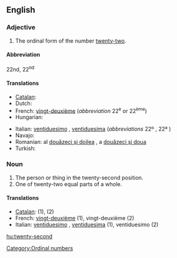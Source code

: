 ==English==

===Adjective===
{{en-adj|-}}

# The ordinal form of the number [[twenty-two]].

====Abbreviation====
22nd, 22<sup>nd</sup>

====Translations====
{{trans-top|the ordinal form of the number twenty-two}}
* [[Catalan]]: {{t+|ca|vint-i-dosè|m}}
* Dutch: {{t+|nl|tweeëntwintigde}}
* French: [[vingt-deuxième]] (''abbreviation'' 22<sup>e</sup> or 22<sup>ème</sup>)
* Hungarian: {{t+|hu|huszonkettedik}}
{{trans-mid}}
* Italian: [[ventiduesimo]] {{m}}, [[ventiduesima]]  {{f}} (''abbreviations'' 22º {{m}}, 22ª {{f}})
* Navajo: {{tø|nv|naadiin naaki góneʼ}}
* Romanian: al [[douăzeci şi doilea]] {{m}}, a [[douăzeci şi doua]] {{f}}
* Turkish: {{t|tr|yirmi ikinci}}
{{trans-bottom}}

===Noun===
{{en-noun}}

# The person or thing in the twenty-second position.
# One of twenty-two equal parts of a whole.

====Translations====

* [[Catalan]]: {{t+|ca|vint-i-dosè|m}} (1), (2)
* French: [[vingt-deuxième]] {{m|f}} (1), vingt-deuxième {{m}} (2)
* Italian: [[ventiduesimo]] {{m}}, [[ventiduesima]] {{f}} (1), ventiduesimo {{m}} (2)

[[Category:Ordinal numbers]]

[[hu:twenty-second]]